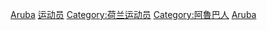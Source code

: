 [[Category:各国运动员|Aruba]]
[[Category:阿鲁巴体育|运动员]]
[[Category:荷兰运动员|Category:荷兰运动员]]
[[Category:阿魯巴人|Category:阿魯巴人]]
[[Category:北美洲运动员|Aruba]]